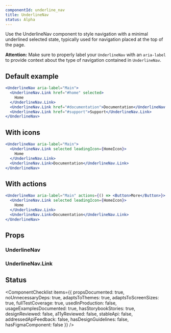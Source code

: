 ```yaml
---
componentId: underline_nav
title: UnderlineNav
status: Alpha
---
```


Use the UnderlineNav component to style navigation with a minimal underlined selected state, typically used for navigation placed at the top of the page.

**Attention:** Make sure to properly label your `UnderlineNav` with an `aria-label` to provide context about the type of navigation contained in `UnderlineNav`.

## Default example

```jsx live
<UnderlineNav aria-label="Main">
  <UnderlineNav.Link href="#home" selected>
    Home
  </UnderlineNav.Link>
  <UnderlineNav.Link href="#documentation">Documentation</UnderlineNav.Link>
  <UnderlineNav.Link href="#support">Support</UnderlineNav.Link>
</UnderlineNav>
```

## With icons

```jsx live
<UnderlineNav aria-label="Main">
  <UnderlineNav.Link selected leadingIcon={HomeIcon}>
    Home
  </UnderlineNav.Link>
  <UnderlineNav.Link>Documentation</UnderlineNav.Link>
</UnderlineNav>
```

## With actions

```jsx live
<UnderlineNav aria-label="Main" actions={() => <Button>More</Button>}>
  <UnderlineNav.Link selected leadingIcon={HomeIcon}>
    Home
  </UnderlineNav.Link>
  <UnderlineNav.Link>Documentation</UnderlineNav.Link>
</UnderlineNav>
```

## Props

### UnderlineNav

<PropsTable>
  <PropsTableRow name="aria-label" type="string" description="Accessible label for the navigation"></PropsTableRow>
  <PropsTableRow
    name="align"
    type="right | left"
    defaultValue="left"
    description="This property allows you to right align the whole navigation menu"
  ></PropsTableRow>
  <PropsTableRow
    name="action"
    type="React.ComponentType"
    description="Add any additional action buttons or dropdowns to the far end of the navigation menu"
  />
  <PropsTableRow
    name="as"
    type="nav | div"
    defaultValue="nav"
    description="If it is the main menu, it should have the semantic nav tag. If it is not you can opt for the div tag"
  />
</PropsTable>

### UnderlineNav.Link

<PropsTable>
  <PropsTableRow
    name="as"
    type="string | React.ComponentType"
    description="This is required to convert the link item to a router component"
  />
  <PropsTableRow name="href" type="string" description="Link to navigate to upon selection" />
  <PropsTableRow name="leadingIcon" type="Octicon" description="Add an icon before the nav link" />
  <PropsTableRow
    name="selected"
    type="boolean"
    default="false"
    description='Adds active underline to the link item to denote it is selected. Also adds aria-current="page".'
  />
  <PropsTableRow name="onSelect" type="function" description="Function to be called on selection of the link item" />
</PropsTable>

## Status

<ComponentChecklist
  items={{
    propsDocumented: true,
    noUnnecessaryDeps: true,
    adaptsToThemes: true,
    adaptsToScreenSizes: true,
    fullTestCoverage: true,
    usedInProduction: false,
    usageExamplesDocumented: true,
    hasStorybookStories: true,
    designReviewed: false,
    a11yReviewed: false,
    stableApi: false,
    addressedApiFeedback: false,
    hasDesignGuidelines: false,
    hasFigmaComponent: false
  }}
/>
